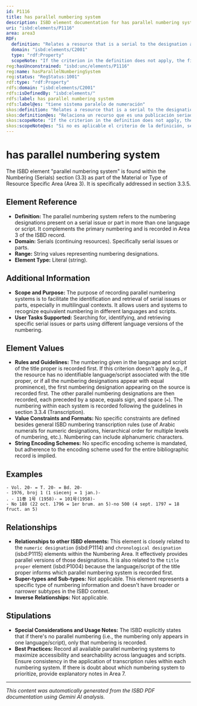 ```yaml
---
id: P1116
title: has parallel numbering system
description: ISBD element documentation for has parallel numbering system
uri: "isbd:elements/P1116"
area: area3
RDF:
  definition: "Relates a resource that is a serial to the designation appearing in the language and script of the title proper when there are designations in more than one language or script on the issue or part."
  domain: "isbd:elements/C2001"
  type: "rdf:Property"
  scopeNote: "If the criterion in the definition does not apply, the first designation is used. The parallel designations may also be given."
reg:hasUnconstrained: "isbd:unc/elements/P1116"
reg:name: hasParallelNumberingSystem
reg:status: "RegStatus:1001"
rdf:type: "rdf:Property"
rdfs:domain: "isbd:elements/C2001"
rdfs:isDefinedBy: "isbd:elements/"
rdfs:label: has parallel numbering system
rdfs:label@es: "tiene sistema paralelo de numeración"
skos:definition: "Relates a resource that is a serial to the designation appearing in the language and script of the title proper when there are designations in more than one language or script on the issue or part."
skos:definition@es: "Relaciona un recurso que es una publicación seriada con la designación del fascículo o parte que aparece en la lengua y escritura del título propiamente dicho, cuando existen designaciones en más de una lengua o escritura."
skos:scopeNote: "If the criterion in the definition does not apply, the first designation is used. The parallel designations may also be given."
skos:scopeNote@es: "Si no es aplicable el criterio de la definición, se utiliza la primera designación que aparece. También se pueden dar las designaciones paralelas."
---
```

# has parallel numbering system

The ISBD element "parallel numbering system" is found within the Numbering (Serials) section (3.3) as part of the Material or Type of Resource Specific Area (Area 3). It is specifically addressed in section 3.3.5.

## Element Reference

- **Definition:** The parallel numbering system refers to the numbering designations present on a serial issue or part in more than one language or script.  It complements the primary numbering and is recorded in Area 3 of the ISBD record.
- **Domain:** Serials (continuing resources). Specifically serial issues or parts.
- **Range:**  String values representing numbering designations.
- **Element Type:**  Literal (string).

## Additional Information

- **Scope and Purpose:** The purpose of recording parallel numbering systems is to facilitate the identification and retrieval of serial issues or parts, especially in multilingual contexts. It allows users and systems to recognize equivalent numbering in different languages and scripts.
- **User Tasks Supported:** Searching for, identifying, and retrieving specific serial issues or parts using different language versions of the numbering.


## Element Values

- **Rules and Guidelines:** The numbering given in the language and script of the title proper is recorded first. If this criterion doesn't apply (e.g., if the resource has no identifiable language/script associated with the title proper, or if all the numbering designations appear with equal prominence), the first numbering designation appearing on the source is recorded first. The other parallel numbering designations are then recorded, each preceded by a space, equals sign, and space (` = `).  The numbering within each system is recorded following the guidelines in section 3.3.4 (Transcription).
- **Value Constraints and Formats:**  No specific constraints are defined besides general ISBD numbering transcription rules (use of Arabic numerals for numeric designations, hierarchical order for multiple levels of numbering, etc.). Numbering can include alphanumeric characters.
- **String Encoding Schemes:** No specific encoding scheme is mandated, but adherence to the encoding scheme used for the entire bibliographic record is implied.


## Examples
```
- Vol. 20- = T. 20- = Bd. 20-
- 1976, broj 1 (1 siecenj = 1 jan.)-
. - 11巻 1号 (1958)- = 101号(1958)-
- No 188 (22 oct. 1796 = 1er brum. an 5)-no 500 (4 sept. 1797 = 18 fruct. an 5)
```


## Relationships

- **Relationships to other ISBD elements:** This element is closely related to the `numeric designation` (isbd:P1114) and `chronological designation` (isbd:P1115) elements within the Numbering Area. It effectively provides parallel versions of those designations.  It is also related to the `title proper` element (isbd:P1004) because the language/script of the title proper informs which parallel numbering system is recorded first.
- **Super-types and Sub-types:**  Not applicable. This element represents a specific type of numbering information and doesn't have broader or narrower subtypes in the ISBD context.
- **Inverse Relationships:** Not applicable.


## Stipulations

- **Special Considerations and Usage Notes:**  The ISBD explicitly states that if there's no parallel numbering (i.e., the numbering only appears in one language/script), only that numbering is recorded.
- **Best Practices:** Record all available parallel numbering systems to maximize accessibility and searchability across languages and scripts. Ensure consistency in the application of transcription rules within each numbering system. If there is doubt about which numbering system to prioritize, provide explanatory notes in Area 7.


---

*This content was automatically generated from the ISBD PDF documentation using Gemini AI analysis.*
